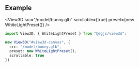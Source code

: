 
<OptionDescriptor type="boolean" defaultVal="false" />

## Example
<View3D src="/model/bunny.glb" scrollable={true} preset={new WhiteLightPreset()} />

```ts
import View3D, { WhiteLightPreset } from "@egjs/view3d";

new View3D("#view3d-canvas", {
  src: "/model/bunny.glb",
  preset: new WhiteLightPreset(),
  scrollable: true
})
```
